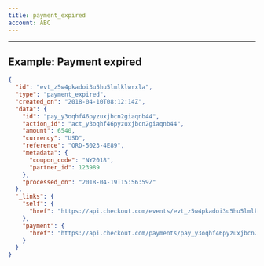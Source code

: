 ```yaml
---
title: payment_expired
account: ABC
---
```


---

## Example: Payment expired

```json
{
  "id": "evt_z5w4pkadoi3u5hu5lmlklwrxla",
  "type": "payment_expired",
  "created_on": "2018-04-10T08:12:14Z",
  "data": {
    "id": "pay_y3oqhf46pyzuxjbcn2giaqnb44",
    "action_id": "act_y3oqhf46pyzuxjbcn2giaqnb44",
    "amount": 6540,
    "currency": "USD",
    "reference": "ORD-5023-4E89",
    "metadata": {
      "coupon_code": "NY2018",
      "partner_id": 123989
    },
    "processed_on": "2018-04-19T15:56:59Z"
  },
  "_links": {
    "self": {
      "href": "https://api.checkout.com/events/evt_z5w4pkadoi3u5hu5lmlklwrxla"
    },
    "payment": {
      "href": "https://api.checkout.com/payments/pay_y3oqhf46pyzuxjbcn2giaqnb44"
    }
  }
}
```